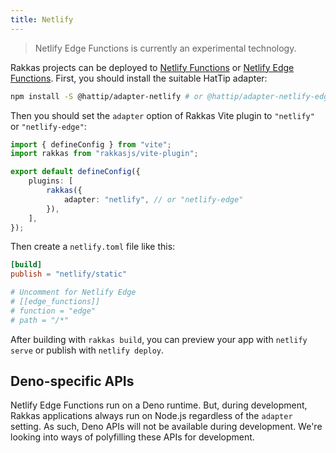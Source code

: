 ```yaml
---
title: Netlify
---
```


> Netlify Edge Functions is currently an experimental technology.

Rakkas projects can be deployed to [Netlify Functions](https://www.netlify.com/products/functions/) or [Netlify Edge Functions](https://docs.netlify.com/netlify-labs/experimental-features/edge-functions/). First, you should install the suitable HatTip adapter:

```bash
npm install -S @hattip/adapter-netlify # or @hattip/adapter-netlify-edge
```

Then you should set the `adapter` option of Rakkas Vite plugin to `"netlify"` or `"netlify-edge"`:

```ts
import { defineConfig } from "vite";
import rakkas from "rakkasjs/vite-plugin";

export default defineConfig({
	plugins: [
		rakkas({
			adapter: "netlify", // or "netlify-edge"
		}),
	],
});
```

Then create a `netlify.toml` file like this:

```toml
[build]
publish = "netlify/static"

# Uncomment for Netlify Edge
# [[edge_functions]]
# function = "edge"
# path = "/*"
```

After building with `rakkas build`, you can preview your app with `netlify serve` or publish with `netlify deploy`.

## Deno-specific APIs

Netlify Edge Functions run on a Deno runtime. But, during development, Rakkas applications always run on Node.js regardless of the `adapter` setting. As such, Deno APIs will not be available during development. We're looking into ways of polyfilling these APIs for development.
